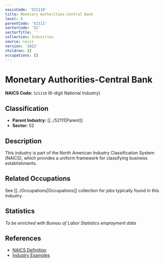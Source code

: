 ```yaml
---
naicsCode: '521110'
title: Monetary Authorities-Central Bank
level: 6
parentCode: '52111'
sectorCode: '52'
sectorTitle: ''
collection: Industries
source: naics
version: '2022'
children: []
occupations: []
---
```

# Monetary Authorities-Central Bank

**NAICS Code:** `521110` (6-digit National Industry)

## Classification

- **Parent Industry:** [[../52111|Parent]]
- **Sector:** 52

## Description

This industry is part of the North American Industry Classification System (NAICS), which provides a uniform framework for classifying business establishments.

## Related Occupations

See [[../Occupations|Occupations]] collection for jobs typically found in this industry.

## Statistics

*To be enriched with Bureau of Labor Statistics employment data*

## References

- [NAICS Definition](https://www.census.gov/naics/)
- [Industry Examples](https://www.census.gov/naics/2022NAICS/)
